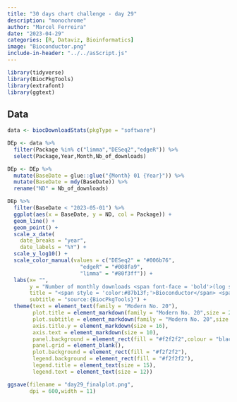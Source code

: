 ```yaml
---
title: "30 days chart challenge - day 29"
description: "monochrome"
author: "Marcel Ferreira"
date: "2023-04-29"
categories: [R, Dataviz, Bioinformatics]
image: "Bioconductor.png"
include-in-header: "../../asScript.js"
---
```


```r
library(tidyverse)
library(BiocPkgTools)
library(extrafont)
library(ggtext)
```
## Data


```r
data <- biocDownloadStats(pkgType = "software")
```

```r
DEp <- data %>%
  filter(Package %in% c("limma","DESeq2","edgeR")) %>% 
  select(Package,Year,Month,Nb_of_downloads)
```

```r
DEp <- DEp %>%
  mutate(BaseDate = glue::glue("{Month} 01 {Year}")) %>% 
  mutate(BaseDate = mdy(BaseDate)) %>% 
  rename("ND" = Nb_of_downloads)

```

``` r
DEp %>% 
  filter(BaseDate < "2023-05-01") %>% 
  ggplot(aes(x = BaseDate, y = ND, col = Package)) +
  geom_line() +
  geom_point() +
  scale_x_date(
    date_breaks = "year",
    date_labels = "%Y") +
  scale_y_log10() +
  scale_color_manual(values = c("DESeq2" = "#006b76",
                       "edgeR" = "#008fa9",
                       "limma" = "#80f3ff")) +
  labs(x= "",
       y = "Number of monthly downloads <span font-face = 'bold'>(log scale)</span>",
       title = "<span style = 'color:#87b13f;'>Bioconductor</span> <span style = 'color:#006b76;'>differential expression packages</span>",
       subtitle = "source:{BiocPkgTools}") +
  theme(text = element_text(family = "Modern No. 20"),
        plot.title = element_markdown(family = "Modern No. 20",size = 25),
        plot.subtitle = element_markdown(family = "Modern No. 20",size = 15),
        axis.title.y = element_markdown(size = 16),
        axis.text = element_markdown(size = 10),
        panel.background = element_rect(fill = "#f2f2f2",colour = "black"),
        panel.grid = element_blank(),
        plot.background = element_rect(fill = "#f2f2f2"),
        legend.background = element_rect(fill = "#f2f2f2"),
        legend.title = element_text(size = 15),
        legend.text = element_text(size = 12))
```

```r
ggsave(filename = "day29_finalplot.png",
       dpi = 600,width = 11)
```

